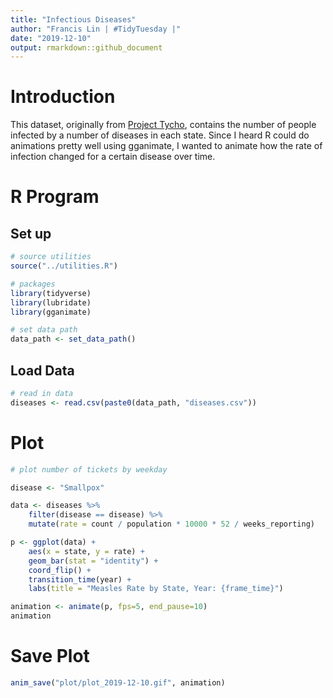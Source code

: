 ```yaml
---
title: "Infectious Diseases"
author: "Francis Lin | #TidyTuesday |"
date: "2019-12-10"
output: rmarkdown::github_document
---
```


# Introduction

This dataset, originally from [Project Tycho](https://www.tycho.pitt.edu/), contains the number of people infected by a number of diseases in each state. Since I heard R could do animations pretty well using gganimate, I wanted to animate how the rate of infection changed for a certain disease over time.

# R Program

## Set up

```r
# source utilities
source("../utilities.R")

# packages
library(tidyverse)
library(lubridate)
library(gganimate)

# set data path
data_path <- set_data_path()
```

## Load Data

```r
# read in data
diseases <- read.csv(paste0(data_path, "diseases.csv"))
```

# Plot

```r
# plot number of tickets by weekday

disease <- "Smallpox"

data <- diseases %>%
    filter(disease == disease) %>%
    mutate(rate = count / population * 10000 * 52 / weeks_reporting)

p <- ggplot(data) +
    aes(x = state, y = rate) +
    geom_bar(stat = "identity") +
    coord_flip() + 
    transition_time(year) +
    labs(title = "Measles Rate by State, Year: {frame_time}")

animation <- animate(p, fps=5, end_pause=10)
animation
```

# Save Plot

```r
anim_save("plot/plot_2019-12-10.gif", animation)
```


